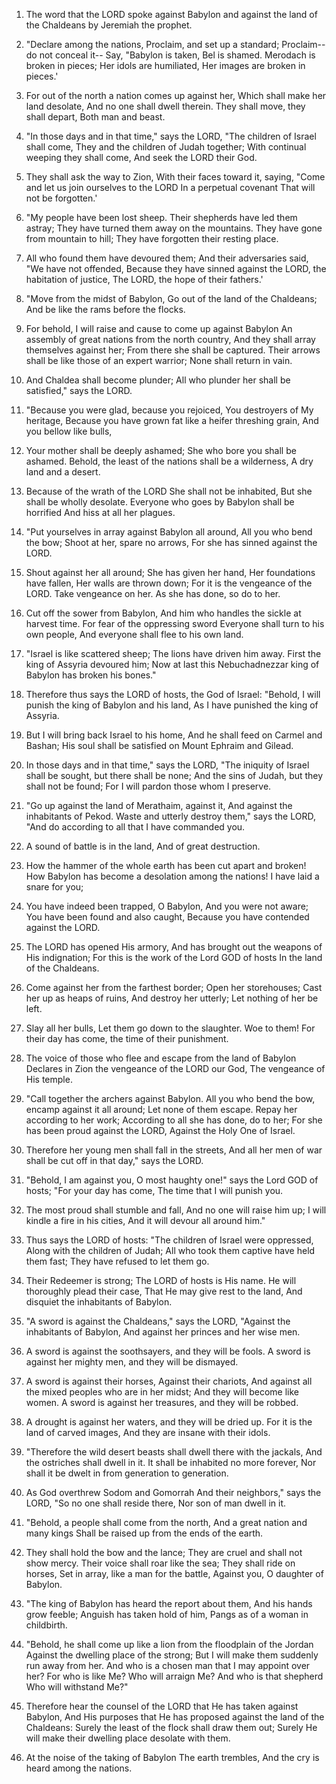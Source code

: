 
1. The word that the LORD spoke against Babylon and against the land of the Chaldeans by Jeremiah the prophet.

2. "Declare among the nations, Proclaim, and set up a standard; Proclaim--do not conceal it-- Say, "Babylon is taken, Bel is shamed. Merodach is broken in pieces; Her idols are humiliated, Her images are broken in pieces.'

3. For out of the north a nation comes up against her, Which shall make her land desolate, And no one shall dwell therein. They shall move, they shall depart, Both man and beast.

4. "In those days and in that time," says the LORD, "The children of Israel shall come, They and the children of Judah together; With continual weeping they shall come, And seek the LORD their God.

5. They shall ask the way to Zion, With their faces toward it, saying, "Come and let us join ourselves to the LORD In a perpetual covenant That will not be forgotten.'

6. "My people have been lost sheep. Their shepherds have led them astray; They have turned them away on the mountains. They have gone from mountain to hill; They have forgotten their resting place.

7. All who found them have devoured them; And their adversaries said, "We have not offended, Because they have sinned against the LORD, the habitation of justice, The LORD, the hope of their fathers.'

8. "Move from the midst of Babylon, Go out of the land of the Chaldeans; And be like the rams before the flocks.

9. For behold, I will raise and cause to come up against Babylon An assembly of great nations from the north country, And they shall array themselves against her; From there she shall be captured. Their arrows shall be like those of an expert warrior; None shall return in vain.

10. And Chaldea shall become plunder; All who plunder her shall be satisfied," says the LORD.

11. "Because you were glad, because you rejoiced, You destroyers of My heritage, Because you have grown fat like a heifer threshing grain, And you bellow like bulls,

12. Your mother shall be deeply ashamed; She who bore you shall be ashamed. Behold, the least of the nations shall be a wilderness, A dry land and a desert.

13. Because of the wrath of the LORD She shall not be inhabited, But she shall be wholly desolate. Everyone who goes by Babylon shall be horrified And hiss at all her plagues.

14. "Put yourselves in array against Babylon all around, All you who bend the bow; Shoot at her, spare no arrows, For she has sinned against the LORD.

15. Shout against her all around; She has given her hand, Her foundations have fallen, Her walls are thrown down; For it is the vengeance of the LORD. Take vengeance on her. As she has done, so do to her.

16. Cut off the sower from Babylon, And him who handles the sickle at harvest time. For fear of the oppressing sword Everyone shall turn to his own people, And everyone shall flee to his own land.

17. "Israel is like scattered sheep; The lions have driven him away. First the king of Assyria devoured him; Now at last this Nebuchadnezzar king of Babylon has broken his bones."

18. Therefore thus says the LORD of hosts, the God of Israel: "Behold, I will punish the king of Babylon and his land, As I have punished the king of Assyria.

19. But I will bring back Israel to his home, And he shall feed on Carmel and Bashan; His soul shall be satisfied on Mount Ephraim and Gilead.

20. In those days and in that time," says the LORD, "The iniquity of Israel shall be sought, but there shall be none; And the sins of Judah, but they shall not be found; For I will pardon those whom I preserve.

21. "Go up against the land of Merathaim, against it, And against the inhabitants of Pekod. Waste and utterly destroy them," says the LORD, "And do according to all that I have commanded you.

22. A sound of battle is in the land, And of great destruction.

23. How the hammer of the whole earth has been cut apart and broken! How Babylon has become a desolation among the nations! I have laid a snare for you;

24. You have indeed been trapped, O Babylon, And you were not aware; You have been found and also caught, Because you have contended against the LORD.

25. The LORD has opened His armory, And has brought out the weapons of His indignation; For this is the work of the Lord GOD of hosts In the land of the Chaldeans.

26. Come against her from the farthest border; Open her storehouses; Cast her up as heaps of ruins, And destroy her utterly; Let nothing of her be left.

27. Slay all her bulls, Let them go down to the slaughter. Woe to them! For their day has come, the time of their punishment.

28. The voice of those who flee and escape from the land of Babylon Declares in Zion the vengeance of the LORD our God, The vengeance of His temple.

29. "Call together the archers against Babylon. All you who bend the bow, encamp against it all around; Let none of them escape. Repay her according to her work; According to all she has done, do to her; For she has been proud against the LORD, Against the Holy One of Israel.

30. Therefore her young men shall fall in the streets, And all her men of war shall be cut off in that day," says the LORD.

31. "Behold, I am against you, O most haughty one!" says the Lord GOD of hosts; "For your day has come, The time that I will punish you.

32. The most proud shall stumble and fall, And no one will raise him up; I will kindle a fire in his cities, And it will devour all around him."

33. Thus says the LORD of hosts: "The children of Israel were oppressed, Along with the children of Judah; All who took them captive have held them fast; They have refused to let them go.

34. Their Redeemer is strong; The LORD of hosts is His name. He will thoroughly plead their case, That He may give rest to the land, And disquiet the inhabitants of Babylon.

35. "A sword is against the Chaldeans," says the LORD, "Against the inhabitants of Babylon, And against her princes and her wise men.

36. A sword is against the soothsayers, and they will be fools. A sword is against her mighty men, and they will be dismayed.

37. A sword is against their horses, Against their chariots, And against all the mixed peoples who are in her midst; And they will become like women. A sword is against her treasures, and they will be robbed.

38. A drought is against her waters, and they will be dried up. For it is the land of carved images, And they are insane with their idols.

39. "Therefore the wild desert beasts shall dwell there with the jackals, And the ostriches shall dwell in it. It shall be inhabited no more forever, Nor shall it be dwelt in from generation to generation.

40. As God overthrew Sodom and Gomorrah And their neighbors," says the LORD, "So no one shall reside there, Nor son of man dwell in it.

41. "Behold, a people shall come from the north, And a great nation and many kings Shall be raised up from the ends of the earth.

42. They shall hold the bow and the lance; They are cruel and shall not show mercy. Their voice shall roar like the sea; They shall ride on horses, Set in array, like a man for the battle, Against you, O daughter of Babylon.

43. "The king of Babylon has heard the report about them, And his hands grow feeble; Anguish has taken hold of him, Pangs as of a woman in childbirth.

44. "Behold, he shall come up like a lion from the floodplain of the Jordan Against the dwelling place of the strong; But I will make them suddenly run away from her. And who is a chosen man that I may appoint over her? For who is like Me? Who will arraign Me? And who is that shepherd Who will withstand Me?"

45. Therefore hear the counsel of the LORD that He has taken against Babylon, And His purposes that He has proposed against the land of the Chaldeans: Surely the least of the flock shall draw them out; Surely He will make their dwelling place desolate with them.

46. At the noise of the taking of Babylon The earth trembles, And the cry is heard among the nations.


